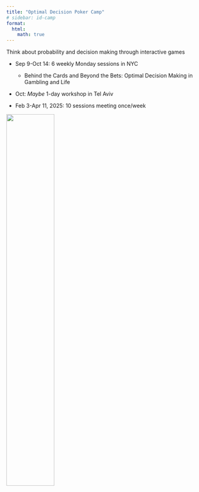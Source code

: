 ```yaml
---
title: "Optimal Decision Poker Camp"
# sidebar: id-camp
format:
  html:
    math: true
---
```

Think about probability and decision making through interactive games

- Sep 9-Oct 14: 6 weekly Monday sessions in NYC
  - Behind the Cards and Beyond the Bets: Optimal Decision Making in Gambling and Life

- Oct: *Maybe* 1-day workshop in Tel Aviv

- Feb 3-Apr 11, 2025: 10 sessions meeting once/week

<!-- - Sep 23-Nov 25: Full course virtual -->

![](../assets/pcicon.png){width=50%}